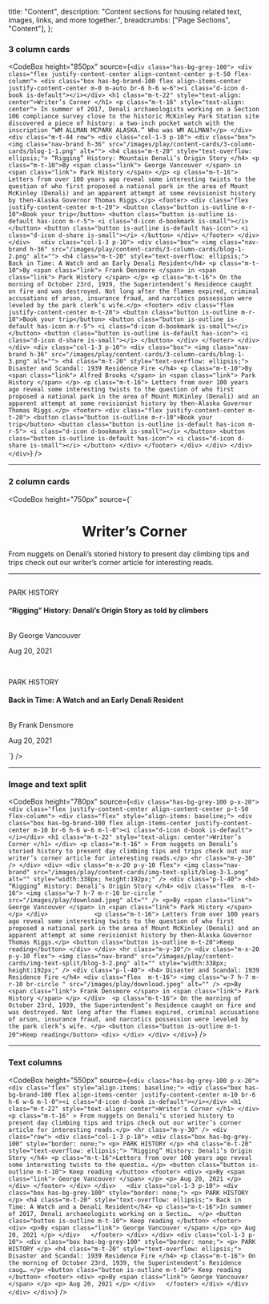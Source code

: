 
  title: "Content",
  description:
    "Content sections for housing related text, images, links, and more together.",
  breadcrumbs: ["Page Sections", "Content"],
};

### 3 column cards

<CodeBox
  height="850px"
  source={`
    <div class="has-bg-grey-100">
      <div class="flex justify-content-center align-content-center p-t-50 flex-column">
        <div class="box has-bg-brand-100 flex align-items-center justify-content-center m-0 m-auto br-6 h-6 w-6"><i class="d-icon d-book is-default"></i></div>
        <h1 class="m-t-22" style="text-align: center">Writer’s Corner </h1>
        <p class="m-t-16" style="text-align: center"> In summer of 2017, Denali archaeologists working on a Section 106 compliance survey close to the historic McKinley Park Station site discovered a piece of history: a two-inch pocket watch with the inscription “WM ALLMAN MCPARK ALASKA.” Who was WM ALLMAN?</p>
      </div>
      <div class="m-t-44 row">
        <div class="col-1-3 p-10">
          <div class="box">
            <img class="nav-brand h-36" src="/images/play/content-cards/3-column-cards/blog-1-1.png" alt="">
            <h4 class="m-t-20" style="text-overflow: ellipsis;"> “Rigging” History: Mountain Denali’s Origin Story </h4>
            <p class="m-t-10">By <span class="link"> George Vancouver </span> in <span class="link"> Park History </span> </p>
            <p class="m-t-16"> Letters from over 100 years ago reveal some interesting twists to the question of who first proposed a national park in the area of Mount McKinley (Denali) and an apparent attempt at some revisionist history by then-Alaska Governor Thomas Riggs.</p>
            <footer>
              <div class="flex justify-content-center m-t-20">
                <button class="button is-outline m-r-10">Book your trip</button>
                <button class="button is-outline is-default has-icon m-r-5">
                    <i class="d-icon d-bookmark is-small"></i>
                </button>
                <button class="button is-outline is-default has-icon">
                    <i class="d-icon d-share is-small"></i>
                </button>
              </div>
            </footer>
          </div>
        </div>  
        <div class="col-1-3 p-10">
          <div class="box">
            <img class="nav-brand h-36" src="/images/play/content-cards/3-column-cards/blog-1-2.png" alt="">
            <h4 class="m-t-20" style="text-overflow: ellipsis;"> Back in Time: A Watch and an Early Denali Resident</h4>
            <p class="m-t-10">By <span class="link"> Frank Densmore </span> in <span class="link"> Park History </span> </p>
            <p class="m-t-16"> On the morning of October 23rd, 1939, the Superintendent’s Residence caught on fire and was destroyed. Not long after the flames expired, criminal accusations of arson, insurance fraud, and narcotics possession were leveled by the park clerk’s wife.</p>
            <footer>
              <div class="flex justify-content-center m-t-20">
                <button class="button is-outline m-r-10">Book your trip</button>
                <button class="button is-outline is-default has-icon m-r-5">
                    <i class="d-icon d-bookmark is-small"></i>
                </button>
                <button class="button is-outline is-default has-icon">
                    <i class="d-icon d-share is-small"></i>
                </button>
              </div>
            </footer>
          </div>
        </div>
        <div class="col-1-3 p-10">
          <div class="box">
            <img class="nav-brand h-36" src="/images/play/content-cards/3-column-cards/blog-1-3.png" alt="">
            <h4 class="m-t-20" style="text-overflow: ellipsis;"> Disaster and Scandal: 1939 Residence Fire </h4>
            <p class="m-t-10">By <span class="link"> Alfred Brooks </span> in <span class="link"> Park History </span> </p>
            <p class="m-t-16"> Letters from over 100 years ago reveal some interesting twists to the question of who first proposed a national park in the area of Mount McKinley (Denali) and an apparent attempt at some revisionist history by then-Alaska Governor Thomas Riggs.</p>
            <footer>
              <div class="flex justify-content-center m-t-20">
                <button class="button is-outline m-r-10">Book your trip</button>
                <button class="button is-outline is-default has-icon m-r-5">
                    <i class="d-icon d-bookmark is-small"></i>
                </button>
                <button class="button is-outline is-default has-icon">
                    <i class="d-icon d-share is-small"></i>
                </button>
              </div>
           </footer>
          </div>
        </div>
      </div>
    </div>
  `}
/>

---

### 2 column cards

<CodeBox
  height="750px"
  source={`
    <div class="has-bg-grey-100">
      <div class="flex justify-content-center align-content-center p-t-50 flex-column p-x-20">
        <div class="flex align" style="align-items: baseline;">
          <div class="box has-bg-brand-100 flex align-items-center justify-content-center m-10 br-6 h-6 w-6 m-l-0">
            <i class="d-icon d-book is-default"></i>
          </div>
          <h1 class="m-t-22" style="text-align: center">Writer’s Corner </h1>
        </div>
        <p class="m-t-16" > From nuggets on Denali’s storied history to present day climbing tips and trips check out our writer’s corner article for interesting reads.</p>
        <hr class="m-y-30" />
      </div>
      <div class="row">
        <div class="col-1-2 p-10">
          <div class="box">
            <img src="/images/play/content-cards/2-column-cards/blog-2-1.png" alt="">
            <p class="m-t-20"> PARK HISTORY </p>
            <h4 class="m-t-6" style="text-overflow: ellipsis;"> “Rigging” History: Denali’s Origin Story as told by climbers</h4>
            <footer class="m-t-20">
              <div class="flex  m-t-20">
                <img class="w-7 h-7 m-r-10 br-circle" src="/images/play/download.jpeg" alt="" />
                <div>
                  <p>By <span class="link"> George Vancouver </span> </p>
                  <p> Aug 20, 2021 </p>
                </div>
              </div>
            </footer>
          </div>
        </div>  
        <div class="col-1-2 p-10">
          <div class="box">
            <img  src="/images/play/content-cards/2-column-cards/blog-2-2.png" alt="">
            <p class="m-t-20"> PARK HISTORY </p>
            <h4 class="m-t-6" style="text-overflow: ellipsis;"> Back in Time: A Watch and an Early Denali Resident</h4>
            <footer class="m-t-20">
              <div class="flex  m-t-20">
                <img class="w-7 h-7 m-r-10 br-circle " src="/images/play/download.jpeg" alt="" />
                <div>
                  <p>By <span class="link"> Frank Densmore </span> </p>
                  <p> Aug 20, 2021 </p>
                </div>
              </div> 
           </footer>
          </div>
        </div>
      </div>
    </div>
  </div>
`}
/>

---

### Image and text split

<CodeBox
  height="780px"
  source={`
    <div class="has-bg-grey-100 p-x-20">
      <div class="flex justify-content-center align-content-center p-t-50 flex-column">
        <div class="flex" style="align-items: baseline;">
          <div class="box has-bg-brand-100 flex align-items-center justify-content-center m-10 br-6 h-6 w-6 m-l-0"><i class="d-icon d-book is-default"></i></div>
          <h1 class="m-t-22" style="text-align: center">Writer’s Corner </h1>
        </div>
        <p class="m-t-16" > From nuggets on Denali’s storied history to present day climbing tips and trips check out our writer’s corner article for interesting reads.</p>
        <hr class="m-y-30" />
      </div>
      <div>
        <div class="m-x-20 p-y-10 flex">
          <img class="nav-brand" src="/images/play/content-cards/img-text-split/blog-3-1.png" alt="" style="width:338px; height:192px;" />
          <div class="p-l-40">
            <h4> “Rigging” History: Denali’s Origin Story </h4>
            <div class="flex  m-t-16">
              <img class="w-7 h-7 m-r-10 br-circle " src="/images/play/download.jpeg" alt="" />
              <p>By <span class="link"> George Vancouver </span> in <span class="link"> Park History </span> </p>
            </div>            
            <p class="m-t-16"> Letters from over 100 years ago reveal some interesting twists to the question of who first proposed a national park in the area of Mount McKinley (Denali) and an apparent attempt at some revisionist history by then-Alaska Governor Thomas Riggs.</p>
            <button class="button is-outline m-t-20">Keep reading</button>
          </div>
        </div>
        <hr class="m-y-30"/>
        <div class="m-x-20 p-y-10 flex">
          <img class="nav-brand" src="/images/play/content-cards/img-text-split/blog-3-2.png" alt="" style="width:338px; height:192px;" />
          <div class="p-l-40">
            <h4> Disaster and Scandal: 1939 Residence Fire </h4>
            <div class="flex  m-t-16">
              <img class="w-7 h-7 m-r-10 br-circle " src="/images/play/download.jpeg" alt="" />
              <p>By <span class="link"> Frank Densmore </span> in <span class="link"> Park History </span> </p>
            </div> 
            <p class="m-t-16"> On the morning of October 23rd, 1939, the Superintendent’s Residence caught on fire and was destroyed. Not long after the flames expired, criminal accusations of arson, insurance fraud, and narcotics possession were leveled by the park clerk’s wife. </p>
            <button class="button is-outline m-t-20">Keep reading</button>
          <div>
        </div>
      </div>
    </div>
  `}
/>

---

### Text columns

<CodeBox
  height="550px"
  source={`
    <div class="has-bg-grey-100 p-x-20">
      <div class="flex" style="align-items: baseline;">
        <div class="box has-bg-brand-100 flex align-items-center justify-content-center m-10 br-6 h-6 w-6 m-l-0"><i class="d-icon d-book is-default"></i></div>
          <h1 class="m-t-22" style="text-align: center">Writer’s Corner </h1>
        </div>
        <p class="m-t-16" > From nuggets on Denali’s storied history to present day climbing tips and trips check out our writer’s corner article for interesting reads.</p>
        <hr class="m-y-30" />
        <div class="row">
          <div class="col-1-3 p-10">
            <div class="box has-bg-grey-100" style="border: none;">
              <p> PARK HISTORY </p>
              <h4 class="m-t-20" style="text-overflow: ellipsis;"> “Rigging” History: Denali’s Origin Story </h4>
              <p class="m-t-16">Letters from over 100 years ago reveal some interesting twists to the questio… </p>
              <button class="button is-outline m-t-10">
                Keep reading
              </button>
              <footer>
                <div>
                  <p>By <span class="link"> George Vancouver </span> </p>
                  <p> Aug 20, 2021 </p>
                </div>
              </footer>
            </div>
          </div>  
          <div class="col-1-3 p-10">
            <div class="box has-bg-grey-100" style="border: none;">
              <p> PARK HISTORY </p>
              <h4 class="m-t-20" style="text-overflow: ellipsis;"> Back in Time: A Watch and a Denali Resident</h4>
              <p class="m-t-16">In summer of 2017, Denali archaeologists working on a Sectio…  </p>
              <button class="button is-outline m-t-10">
                Keep reading
              </button>
              <footer>
                <div>
                  <p>By <span class="link"> George Vancouver </span> </p>
                  <p> Aug 20, 2021 </p>
                </div>  
              </footer>
            </div>
          </div>
          <div class="col-1-3 p-10">
            <div class="box has-bg-grey-100" style="border: none;">
              <p> PARK HISTORY </p>
              <h4 class="m-t-20" style="text-overflow: ellipsis;"> Disaster and Scandal: 1939 Residence Fire </h4>
              <p class="m-t-16"> On the morning of October 23rd, 1939, the Superintendent’s Residence caug… </p>
              <button class="button is-outline m-t-10">
                Keep reading
              </button>
              <footer>
                <div>
                  <p>By <span class="link"> George Vancouver </span> </p>
                  <p> Aug 20, 2021 </p>
                </div>  
              </footer>
            </div>
          </div>
        </div>
    </div>
  `}
/>

